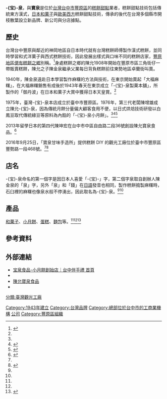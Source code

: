 {{multiple issues|
{{advert|time=2016-12-02T10:52:35+00:00}}
{{refimprove|time=2016-12-02T10:52:35+00:00}}
}}
{{infobox brand
| logo           = Logo_宝泉.png  
| name           = -{宝}-泉
| enname         = PAO CHUAN
| image          =  
| originaltext   =  
| type           = 食品
| currentowner   = 寶御食品有限公司
| origin         = {{ROC-TW}}
| products       = 中西式糕點、日式點心
| keypeople      = 
| introduced     = 
| discontinued   = 
| related        = 陳允-{宝}-泉
| markets        = 月餅、禮盒
| previousowners = 
| trademarkregistrations =  中華民國經濟部[[智慧財產局|智慧財產局]]
| ambassador     = 
| tagline        =  
| website        = {{URL|www.paochuan.com.tw/}} 
}}
{{infobox brand
| logo           =  Logo_甘味手造所.jpg 
| name           = -{宝}-泉（寶泉） 甘味手造所
| enname         =  
| image          =  
| originaltext   =  
| type           = 食品
| currentowner   = 寶御食品有限公司
| origin         = {{ROC-TW}}
| products       = 中西式糕點、日式點心
| keypeople      = 
| introduced     = 
| discontinued   = 
| related        =  
| markets        = 觀光旅遊
| previousowners = 
| trademarkregistrations =  中華民國經濟部[[智慧財產局|智慧財產局]]
| ambassador     = 
| tagline        =  
| website        = [https://www.facebook.com/%E5%AE%9D%E6%B3%89%E5%AF%B6%E6%B3%89-%E7%94%98%E5%91%B3%E6%89%8B%E9%80%A0%E6%89%80-190136051397084/?ref=page_internal -{宝}-泉（寶泉） 甘味手造所 - Facebook] 
}}

{{Infobox company
| name = 寶御食品有限公司
| name_en = Pao Chuan Food Company
| logo =  
| type = [[有限公司|有限公司]]
| local_code_name = TW
| local_code = 54586227
| predecessor = -{宝}-泉製菓本舖（1943年，日本[[東京|東京]]）<br />臺灣-{宝}-泉本店（1975年，臺中豐原）
| successor = 
| foundation = 2013年
| defunct = 
| fate = 
| location = {{ROC-TW}}<br>[[臺中市|臺中市]][[豐原區|豐原區]]翁子里豐勢路一段468號
| area_served = [[臺灣|臺灣]]
| founder = 陳金泉（-{宝}-泉製菓創辦者）
| key_people = 陳孟君 
| industry =  其他烘焙炊蒸食品製造業<br>西點麵包零售業<br>未分類其他食品批發業<br>網路購物業
| products = 中西式糕點<br>日式點心
| owner = 
| num_employees = 
| parent = 
| capital = [[新臺幣|新臺幣]]5,000,000元
| homepage =  {{URL|www.paochuan.com.tw/}} 
| num_employees_year = 
}}

'''-{宝}-泉'''，與'''寶泉'''是位於[[台灣|台灣]][[台中市|台中市]][[豐原區|豐原區]]的[[糕餅|糕餅]][[甜點|甜點]]業者，糕餅甜點技術包括傳統東方漢式，[[日本|日本]][[和菓子|和菓子]]與[[歐美|歐美]][[西方|西方]]糕餅甜點技術，傳承的後代在台灣多個縣市開枝散葉設立新品牌、新公司與分店據點。

== 歷史 ==
{{main|豐原區#產業}}
台灣台中豐原與鄰近的神岡地區自日本時代就有台灣糕餅師傅製作漢式糕餅，並同時學習和式洋菓子與西式糕餅技術，因此發展出樣式與口味不同的糕餅店家，[[豐原區#產業|豐原地區便有糕餅之鄉]]別稱。<ref name = "孤獨星球》走入臺灣「糕餅之鄉」豐原,純正義式咖啡香氣四溢巷弄間_2021">{{cite web | title = 孤獨星球》走入臺灣「糕餅之鄉」豐原,純正義式咖啡香氣四溢巷弄間 | url = https://www.storm.mg/lifestyle/73491?page=1 | publisher = 風傳媒 | author = 孤獨星球 | language = zh-tw | date = 2021-11-18 | access-date = 2021-11-22 | archive-date = 2021-11-22 | archive-url = https://web.archive.org/web/20211122124936/https://www.storm.mg/lifestyle/73491?page=1 }}</ref>身處糕餅之鄉的陳允1908年開始在豐原市區三角街仔一帶販賣糕餅，陳允之子陳金泉繼承父業每日背負糕餅前往東勢地區卓蘭街叫賣。

1940年，陳金泉遠赴日本學習製作麻糬的方法與技術，在東京開始賣起「大福麻糬」，在大福麻糬銷售有成後於1943年春天在東京成立「-{宝}-泉製菓本舖」，所製作的「御丹波」在日本和菓子大賞中獲得日本天皇賞。<ref name = "理財周刊 第1042期 2020/08/14_2020">{{cite web | title = 理財周刊 第1042期 2020/08/14 | url = https://books.google.com.tw/books?id=08P4DwAAQBAJ&printsec=frontcover&hl=zh-TW#v=onepage&q&f=false | publisher = 理財周刊股份有限公司, 2020 | author = 作者：理財周刊 | language = zh-tw | date = 2020年8月13日 | access-date = 2021年11月17日 | archive-date = 2021年11月17日 | archive-url = https://web.archive.org/web/20211117133321/https://books.google.com.tw/books?id=08P4DwAAQBAJ&printsec=frontcover&hl=zh-TW#v=onepage&q&f=false }}</ref>

1975年，臺灣-{宝}-泉本店成立於臺中市豐原區。1976年，第三代老闆陳增雄成立陳允-{宝}-泉，因為傳統月餅分量偏大顧客食用不便，以日式烘焙技術研發以白鳳豆取代傳統綠豆等原料為內餡的「-{宝}-泉小月餅」。<ref name = "理財周刊 第1042期 2020/08/14_2020" /><ref name=":0">{{Cite web|url=http://www.paochuan.com.tw/|title=宝泉食品股份有限公司-總本舖｜台中豐原|accessdate=2016-12-02|last=neil.lee|work=www.paochuan.com.tw|archive-date=2016-12-02|archive-url=https://web.archive.org/web/20161202235458/http://www.paochuan.com.tw/|dead-url=no}}</ref><ref name = "台中縣衛星定位旅遊地圖書_2004">{{cite book | title = 台中縣衛星定位旅遊地圖書 | url = https://books.google.com.tw/books?id=cET3I810DZIC&printsec=frontcover&hl=zh-TW#v=onepage&q&f=false | publisher = travelcom press, 2004 | author = 作者：行遍天下GPS小組 | isbn = 9789867406286 | language = zh-tw | date = 2004 | access-date = 2021-11-17 | archive-date = 2021-11-17 | archive-url = https://web.archive.org/web/20211117131831/https://books.google.com.tw/books?id=cET3I810DZIC&printsec=frontcover&hl=zh-TW#v=onepage&q&f=false }}</ref>

2013年留學日本的第四代陳坤宏在台中市中區自由路二段36號創設陳允寶泉食品。<ref name = "臺中觀光旅遊網_陳允寶泉食品2021">{{cite web | title = 臺中觀光旅遊網 | url = https://travel.taichung.gov.tw/zh-tw/Shop/Consume/5134/%E9%99%B3%E5%85%81%E5%AF%B6%E6%B3%89-%E8%87%AA%E7%94%B1%E7%B8%BD%E5%BA%97 | publisher = 臺中觀光旅遊網 | language = zh-tw | accessdate = 2021-11-22 | archive-date = 2021-06-15 | archive-url = https://web.archive.org/web/20210615004113/https://travel.taichung.gov.tw/zh-tw/Shop/Consume/5134/%E9%99%B3%E5%85%81%E5%AF%B6%E6%B3%89-%E8%87%AA%E7%94%B1%E7%B8%BD%E5%BA%97 }}</ref>

2016年9月25日，「寶泉甘味手造所」提供糕餅 DIY 的觀光工廠位於臺中市豐原區豐勢路一段468號。<ref name=":1" /><ref name = "臺中觀光旅遊網_寶泉甘味手造所2021">{{cite web | title = 臺中觀光旅遊網 | url = https://travel.taichung.gov.tw/zh-tw/Attractions/Intro/1390/%E5%AF%B6%E6%B3%89%E7%94%98%E5%91%B3%E6%89%8B%E9%80%A0%E6%89%80 | publisher = 臺中觀光旅遊網 | language = zh-tw | accessdate = 2021-11-22 | archive-date = 2021-11-23 | archive-url = https://web.archive.org/web/20211123000748/https://travel.taichung.gov.tw/zh-tw/Attractions/Intro/1390/%E5%AF%B6%E6%B3%89%E7%94%98%E5%91%B3%E6%89%8B%E9%80%A0%E6%89%80 }}</ref>

== 店名 ==
-{宝}-泉命名的第一個字是因日本人喜愛「-{宝}-」字，第二個字泉取自創辦人陳金泉的「泉」字，另外「泉」和「錢」在[[日語|日語]]發音也相同，製作糕餅搗製麻糬時，石臼裡的麻糬也像泉水般不停湧出，因此取名為-{宝}-泉。<ref name = "理財周刊 第1042期 2020/08/14_2020" /><ref name=":0" />

== 產品 ==
[[日式糕點|和菓子]]、[[月饼|小月餅]]、[[蛋糕|蛋糕]]、[[麵包|麵包]]等。<ref name=":0" /><ref name = "台中縣衛星定位旅遊地圖書_2004" /><ref name=":1">{{Cite news|url=http://www.chinatimes.com/realtimenews/20160926005938-260405|title=寶泉斥資上億豐原 打造「寶泉甘味手造所」|last=中時電子報|newspaper=中時電子報|accessdate=2016-12-02|language=zh-TW|archive-date=2016-12-03|archive-url=https://web.archive.org/web/20161203123319/http://www.chinatimes.com/realtimenews/20160926005938-260405|dead-url=no}}</ref>

== 參考資料 ==
{{Reflist}}

== 外部連結 ==
*[https://paochuan.com.tw/ 宝泉食品-小月餅創始店｜台中伴手禮  首頁]{{Wayback|url=https://paochuan.com.tw/ |date=20171208122547 }}
*{{facebook|paochuan1940|宝泉食品}}
*[https://www.facebook.com/chenyunpaochuan/ 陳允寶泉食品] {{Wayback|url=https://www.facebook.com/chenyunpaochuan/ |date=20211211155641 }}
*{{facebook|宝泉寶泉-甘味手造所-190136051397084|宝泉（寶泉） 甘味手造所}}

{{DEFAULTSORT:Pao Chuan}}

[[Category:1943年建立|Category:1943年建立]]
[[Category:台灣品牌|Category:台灣品牌]]
[[分類:臺灣觀光工廠|分類:臺灣觀光工廠]]
[[Category:總部位於台中市的工商業機構|Category:總部位於台中市的工商業機構]]
[[Category:台中市飲食|公司]]
[[Category:豐原區組織|Category:豐原區組織]]